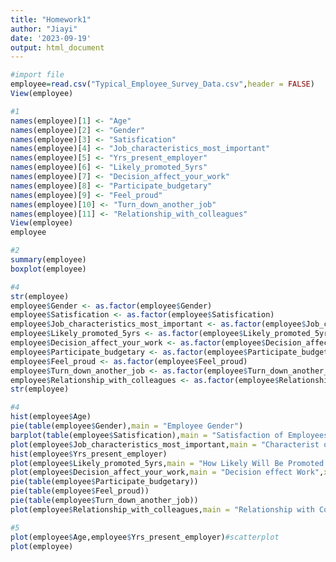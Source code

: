 ```yaml
---
title: "Homework1"
author: "Jiayi"
date: '2023-09-19'
output: html_document
---
```


```r
#import file
employee=read.csv("Typical_Employee_Survey_Data.csv",header = FALSE)
View(employee)

#1
names(employee)[1] <- "Age"
names(employee)[2] <- "Gender"
names(employee)[3] <- "Satisfication"
names(employee)[4] <- "Job_characteristics_most_important"
names(employee)[5] <- "Yrs_present_employer"
names(employee)[6] <- "Likely_promoted_5yrs"
names(employee)[7] <- "Decision_affect_your_work"
names(employee)[8] <- "Participate_budgetary"
names(employee)[9] <- "Feel_proud"
names(employee)[10] <- "Turn_down_another_job"
names(employee)[11] <- "Relationship_with_colleagues"
View(employee)
employee

#2
summary(employee)
boxplot(employee)

#4
str(employee)
employee$Gender <- as.factor(employee$Gender)
employee$Satisfication <- as.factor(employee$Satisfication)
employee$Job_characteristics_most_important <- as.factor(employee$Job_characteristics_most_important)
employee$Likely_promoted_5yrs <- as.factor(employee$Likely_promoted_5yrs)
employee$Decision_affect_your_work <- as.factor(employee$Decision_affect_your_work)
employee$Participate_budgetary <- as.factor(employee$Participate_budgetary)
employee$Feel_proud <- as.factor(employee$Feel_proud)
employee$Turn_down_another_job <- as.factor(employee$Turn_down_another_job)
employee$Relationship_with_colleagues <- as.factor(employee$Relationship_with_colleagues)
str(employee)

#4
hist(employee$Age)
pie(table(employee$Gender),main = "Employee Gender")
barplot(table(employee$Satisfication),main = "Satisfaction of Employees",xlab = "Satisfaction Level", ylab = "Frequency")
plot(employee$Job_characteristics_most_important,main = "Characterist of most important in Job",xlab = "Characteristic Importance", ylab = "Frequency")
hist(employee$Yrs_present_employer)
plot(employee$Likely_promoted_5yrs,main = "How Likely Will Be Promoted in 5 Yrs",xlab = "Likelyhood level", ylab = "Frequency")
plot(employee$Decision_affect_your_work,main = "Decision effect Work",xlab = "Decision_affect_your_work", ylab = "Frequency")
pie(table(employee$Participate_budgetary))
pie(table(employee$Feel_proud))
pie(table(employee$Turn_down_another_job))
plot(employee$Relationship_with_colleagues,main = "Relationship with Colleagues",xlab = "Relationship_with_colleagues", ylab = "Frequency")

#5
plot(employee$Age,employee$Yrs_present_employer)#scatterplot
plot(employee)


```

